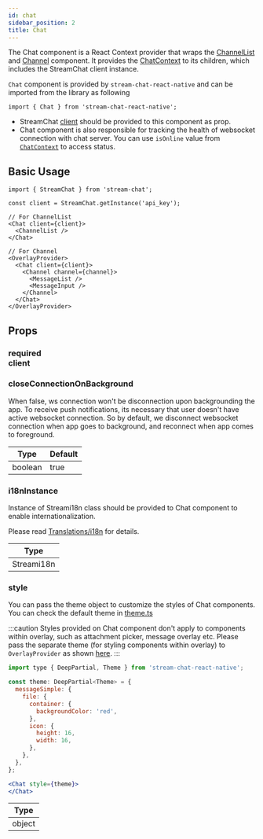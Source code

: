 ```yaml
---
id: chat
sidebar_position: 2
title: Chat
---
```



<!-- TODO: Change to new docs -->
The Chat component is a React Context provider that wraps the [ChannelList](#) and [Channel](#) component. It provides the [ChatContext](#) to its children, which includes the StreamChat client instance.

`Chat` component is provided by `stream-chat-react-native` and can be imported from the library as following

```tsx
import { Chat } from 'stream-chat-react-native';
```

- StreamChat [client](#) should be provided to this component as prop.
- Chat component is also responsible for tracking the health of websocket connection with chat server. You can use `isOnline` value from [`ChatContext`](#) to access status.

## Basic Usage

```tsx
import { StreamChat } from 'stream-chat'; 

const client = StreamChat.getInstance('api_key');

// For ChannelList
<Chat client={client}>
  <ChannelList />
</Chat>

// For Channel
<OverlayProvider>
  <Chat client={client}>
    <Channel channel={channel}>
      <MessageList />
      <MessageInput />
    </Channel>
  </Chat>
</OverlayProvider>
```

## Props

### <div class="label required">required</div> **client**

<Client />

### closeConnectionOnBackground

When false, ws connection won't be disconnection upon backgrounding the app. To receive push notifications, its necessary that user doesn't have active websocket connection. So by default, we disconnect websocket connection when app goes to background, and reconnect when app comes to foreground.

| Type | Default |
| - | - |
| boolean | true |

### i18nInstance

Instance of Streami18n class should be provided to Chat component to enable internationalization.

Please read [Translations/i18n](../basics/translations#instantiation) for details.

| Type |
| - |
| Streami18n |

### style

You can pass the theme object to customize the styles of Chat components. You can check the default theme in [theme.ts](https://github.com/GetStream/stream-chat-react-native/blob/master/src/contexts/themeContext/utils/theme.ts)

:::caution
Styles provided on Chat component don't apply to components within overlay, such as attachment picker, message overlay etc. Please pass the separate theme (for styling components within overlay) to `OverlayProvider` as shown [here](#).
:::

```jsx
import type { DeepPartial, Theme } from 'stream-chat-react-native';

const theme: DeepPartial<Theme> = {
  messageSimple: {
    file: {
      container: {
        backgroundColor: 'red',
      },
      icon: {
        height: 16,
        width: 16,
      },
    },
  },
};

<Chat style={theme}>
</Chat>
```

| Type |
| - |
| object |